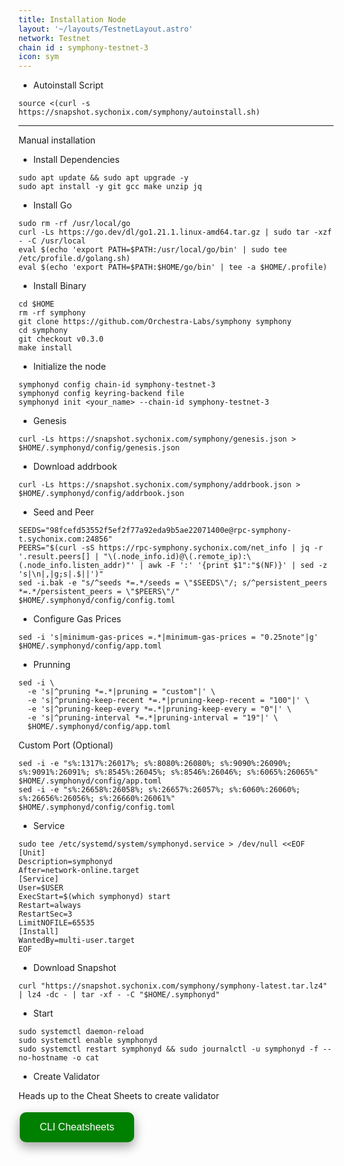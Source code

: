 ```yaml
---
title: Installation Node
layout: '~/layouts/TestnetLayout.astro'
network: Testnet
chain id : symphony-testnet-3
icon: sym
---
```


- Autoinstall Script
```
source <(curl -s https://snapshot.sychonix.com/symphony/autoinstall.sh) 
```
------
Manual installation
- Install Dependencies
```
sudo apt update && sudo apt upgrade -y 
sudo apt install -y git gcc make unzip jq
```

- Install Go
```
sudo rm -rf /usr/local/go
curl -Ls https://go.dev/dl/go1.21.1.linux-amd64.tar.gz | sudo tar -xzf - -C /usr/local
eval $(echo 'export PATH=$PATH:/usr/local/go/bin' | sudo tee /etc/profile.d/golang.sh)
eval $(echo 'export PATH=$PATH:$HOME/go/bin' | tee -a $HOME/.profile)
```

- Install Binary
```
cd $HOME
rm -rf symphony
git clone https://github.com/Orchestra-Labs/symphony symphony
cd symphony
git checkout v0.3.0
make install
```
- Initialize the node
```
symphonyd config chain-id symphony-testnet-3
symphonyd config keyring-backend file
symphonyd init <your_name> --chain-id symphony-testnet-3
```

- Genesis
```
curl -Ls https://snapshot.sychonix.com/symphony/genesis.json > $HOME/.symphonyd/config/genesis.json 
```
- Download addrbook
```
curl -Ls https://snapshot.sychonix.com/symphony/addrbook.json > $HOME/.symphonyd/config/addrbook.json
```
- Seed and Peer
```
SEEDS="98fcefd53552f5ef2f77a92eda9b5ae22071400e@rpc-symphony-t.sychonix.com:24856"
PEERS="$(curl -sS https://rpc-symphony.sychonix.com/net_info | jq -r '.result.peers[] | "\(.node_info.id)@\(.remote_ip):\(.node_info.listen_addr)"' | awk -F ':' '{print $1":"$(NF)}' | sed -z 's|\n|,|g;s|.$||')"
sed -i.bak -e "s/^seeds *=.*/seeds = \"$SEEDS\"/; s/^persistent_peers *=.*/persistent_peers = \"$PEERS\"/" $HOME/.symphonyd/config/config.toml
```
- Configure Gas Prices
```
sed -i 's|minimum-gas-prices =.*|minimum-gas-prices = "0.25note"|g' $HOME/.symphonyd/config/app.toml
```
- Prunning
```
sed -i \
  -e 's|^pruning *=.*|pruning = "custom"|' \
  -e 's|^pruning-keep-recent *=.*|pruning-keep-recent = "100"|' \
  -e 's|^pruning-keep-every *=.*|pruning-keep-every = "0"|' \
  -e 's|^pruning-interval *=.*|pruning-interval = "19"|' \
  $HOME/.symphonyd/config/app.toml
```
Custom Port (Optional)
```
sed -i -e "s%:1317%:26017%; s%:8080%:26080%; s%:9090%:26090%; s%:9091%:26091%; s%:8545%:26045%; s%:8546%:26046%; s%:6065%:26065%" $HOME/.symphonyd/config/app.toml
sed -i -e "s%:26658%:26058%; s%:26657%:26057%; s%:6060%:26060%; s%:26656%:26056%; s%:26660%:26061%" $HOME/.symphonyd/config/config.toml
```

- Service
```
sudo tee /etc/systemd/system/symphonyd.service > /dev/null <<EOF
[Unit]
Description=symphonyd
After=network-online.target
[Service]
User=$USER
ExecStart=$(which symphonyd) start
Restart=always
RestartSec=3
LimitNOFILE=65535
[Install]
WantedBy=multi-user.target
EOF
```
- Download Snapshot
```
curl "https://snapshot.sychonix.com/symphony/symphony-latest.tar.lz4" | lz4 -dc - | tar -xf - -C "$HOME/.symphonyd"
```

- Start
```
sudo systemctl daemon-reload
sudo systemctl enable symphonyd
sudo systemctl restart symphonyd && sudo journalctl -u symphonyd -f --no-hostname -o cat
```

 - Create Validator

Heads up to the Cheat Sheets to create validator

<a href="https://service.sychonix.com/testnet/symphony/cheat" >
  <button style="background-color: green; border: none; color: white; padding: 15px 32px; text-align: center; text-decoration: none; display: inline-block; font-size: 16px; margin: 4px 2px; cursor: pointer; border-radius: 10px; box-shadow: 0 8px 16px 0 rgba(0,0,0,0.2), 0 6px 20px 0 rgba(0,0,0,0.19);" onmouseover="this.style.boxShadow='0 0 0 4px rgba(0,255,0,0.5)'" onmouseout="this.style.boxShadow='0 8px 16px 0 rgba(0,0,0,0.2), 0 6px 20px 0 rgba(0,0,0,0.19)'">CLI Cheatsheets</button>
</a>
